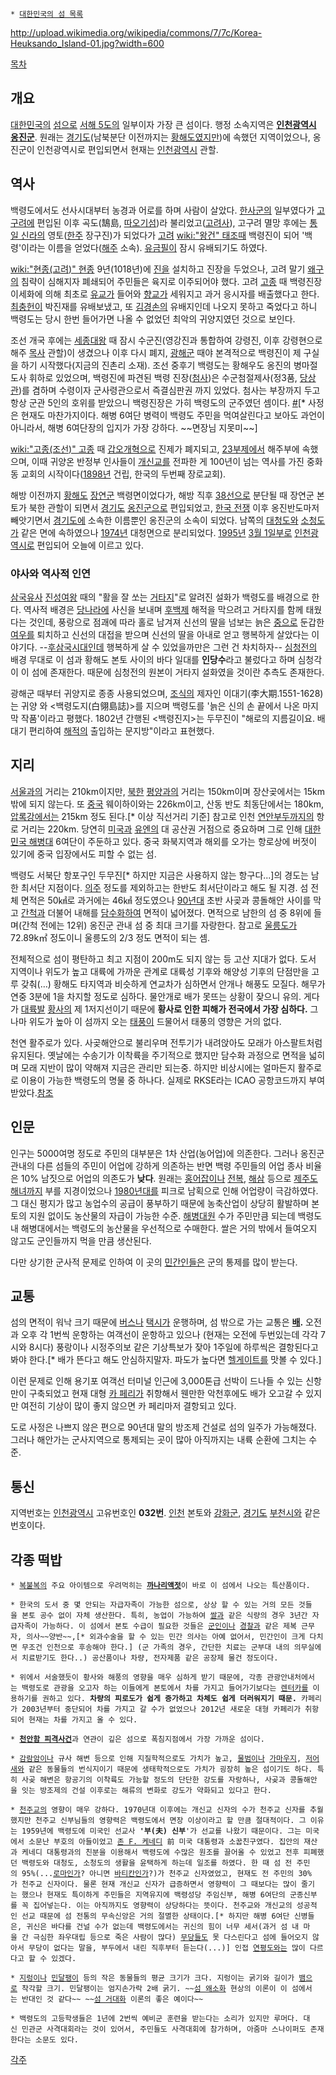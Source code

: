  * [[대한민국의 섬 목록]]

http://upload.wikimedia.org/wikipedia/commons/7/7c/Korea-Heuksando_Island-01.jpg?width=600

[[목차]]
== 개요 ==
[[대한민국]]의 [[섬]]으로 [[서해 5도]]의 일부이자 가장 큰 섬이다. 행정 소속지역은 '''[[인천광역시]] [[옹진군(인천)|옹진군]]'''. 원래는 [[경기도]](남북분단 이전까지는 [[황해도]]였지만)에 속했던 지역이었으나, 옹진군이 인천광역시로 편입되면서 현재는 [[인천광역시]] 관할.
== 역사 ==
백령도에서도 선사시대부터 농경과 어로를 하며 사람이 살았다. [[한사군]]의 일부였다가 [[고구려]]에 편입된 이후 곡도(鵠島, [[따오기]]섬)라 불리었고([[고려사]]), 고구려 멸망 후에는 [[통일 신라]]의 영토([[한주]] 장구진)가 되었다가 [[고려]] [[wiki:"왕건" 태조]]때 백령진이 되어 '백령'이라는 이름을 얻었다([[해주]] 소속). [[유금필]]이 잠시 유배되기도 하였다.

[[wiki:"현종(고려)" 현종]] 9년(1018년)에 [[진]]을 설치하고 진장을 두었으나, 고려 말기 [[왜구]]의 침략이 심해지자 폐쇄되어 주민들은 육지로 이주되어야 했다. 고려 [[고종]] 때 백령진장 이세화에 의해 최초로 [[유교]]가 들어와 [[향교]]가 세워지고 과거 응시자를 배출했다고 한다. [[최충헌]]이 박진재를 유배보냈고, 또 [[김경손]]의 유배지인데 나오지 못하고 죽었다고 하니 백령도는 당시 한번 들어가면 나올 수 없었던 최악의 귀양지였던 것으로 보인다.

조선 개국 후에는 [[세종대왕]] 때 잠시 수군진(영강진과 통합하여 강령진, 이후 강령현으로 해주 [[목사]] 관할)이 생겼으나 이후 다시 폐지, [[광해군]] 때야 본격적으로 백령진이 제 구실을 하기 시작했다(지금의 진촌리 소재). 조선 중후기 백령도는 황해우도 옹진의 병마절도사 휘하로 있었으며, 백령진에 파견된 백령 진장([[첨사]])은 수군첨절제사(정3품, [[당상관]])를 겸하며 수령이자 군사령관으로서 즉결심판권 까지 있었다. 첨사는 부장까지 두고 항상 군관 5인의 호위를 받았으니 백령진장은 가히 백령도의 군주였던 셈이다. [http://www.pressian.com/article/article.asp?article_num=98121008120309 #][* 사정은 현재도 마찬가지이다. 해병 6여단 병력이 백령도 주민을 먹여살린다고 보아도 과언이 아니라서, 해병 6여단장의 입지가 가장 강하다. ~~면장님 지못미~~]

[[wiki:"고종(조선)" 고종]] 때 [[갑오개혁]]으로 진제가 폐지되고, [[23부제]]에서 해주부에 속했으며, 이때 귀양온 반정부 인사들이 [[개신교]]를 전파한 게 100년이 넘는 역사를 가진 중화동 교회의 시작이다([[1898년]] 건립, 한국의 두번째 장로교회).

해방 이전까지 [[황해도]] [[장연]]군 백령면이었다가, 해방 직후 [[38선]]으로 분단될 때 장연군 본토가 북한 관할이 되면서 [[경기도]] [[옹진]]군으로 편입되었고, [[한국 전쟁]] 이후 옹진반도마저 빼앗기면서 [[경기도]]에 소속한 이름뿐인 옹진군의 소속이 되었다. 남쪽의 [[대청도]]와 [[소청도]]가 같은 면에 속하였으나 [[1974년]] 대청면으로 분리되었다. [[1995년]] [[3월 1일]]부로 [[인천]]광역시로 편입되어 오늘에 이르고 있다.
=== 야사와 역사적 인연 ===
[[삼국유사]] [[진성여왕]] 때의 "활을 잘 쏘는 [[거타지]]"로 알려진 설화가 백령도를 배경으로 한다. 역사적 배경은 [[당나라]]에 사신을 보내며 [[후백제]] 해적을 막으려고 거타지를 함께 태웠다는 것인데, 풍랑으로 점괘에 따라 홀로 남겨져 신선의 딸을 넘보는 늙은 [[중]]으로 둔갑한 [[여우]]를 퇴치하고 신선의 대접을 받으며 신선의 딸을 아내로 얻고 행복하게 살았다는 이야기다. --[[후삼국시대]]인데 행복하게 살 수 있었을까만은 그런 건 차치하자-- [[심청전]]의 배경 무대로 이 섬과 황해도 본토 사이의 바다 일대를 '''인당수'''라고 불렀다고 하며 심청각이 이 섬에 존재한다. 때문에 심청전의 원본이 거타지 설화였을 것이란 추측도 존재한다.

광해군 때부터 귀양지로 종종 사용되었으며, [[조식]]의 제자인 이대기(李大期.1551-1628)는 귀양 와 <백령도지(白翎島誌)>를 지으며 백령도를 '늙은 신의 손 끝에서 나온 마지막 작품'이라고 평했다. 1802년 간행된 <백령진지>는 두무진이 "해로의 지름길이요. 배 대기 편리하여 [[해적]]의 출입하는 문지방"이라고 표현했다.
== 지리 ==
[[서울]]과의 거리는 210km이지만, [[북한]] [[평양]]과의 거리는 150km이며 장산곶에서는 15km밖에 되지 않는다. 또 [[중국]] 웨이하이와는 226km이고, 산동 반도 최동단에서는 180km, [[압록강]]에서는 215km 정도 된다.[* 이상 직선거리 기준] 참고로 인천 [[연안부두]]까지의 항로 거리는 220km. 당연히 [[미국]]과 [[유엔]]의 대 공산권 거점으로 중요하며 그로 인해 [[대한민국 해병대]] 6여단이 주둔하고 있다. 중국 화북지역과 해외를 오가는 항로상에 버젓이 있기에 중국 입장에서도 피할 수 없는 섬.

백령도 서북단 항포구인 두무진[* 하지만 지금은 사용하지 않는 항구다...]의 경도는 남한 최서단 지점이다. [[의주]] 정도를 제외하고는 한반도 최서단이라고 해도 될 지경. 섬 전체 면적은 50㎢로 과거에는 46㎢ 정도였으나 [[90년대]] 초반 사곶과 콩돌해안 사이를 막고 [[간척]]과 더불어 내해를 [[담수화]]하여 면적이 넓어졌다. 면적으로 남한의 섬 중 8위에 들며(간척 전에는 12위) 옹진군 관내 섬 중 최대 크기를 자랑한다. 참고로 [[울릉도]]가 72.89k㎡ 정도이니 울릉도의 2/3 정도 면적이 되는 셈.

전체적으로 섬이 평탄하고 최고 지점이 200m도 되지 않는 등 고산 지대가 없다. 도서 지역이나 위도가 높고 대륙에 가까운 관계로 대륙성 기후와 해양성 기후의 단점만을 고루 갖춰(…) 황해도 타지역과 비슷하게 연교차가 심하면서 안개나 해풍도 모질다. 해무가 연중 3분에 1을 차지할 정도로 심하다. 물안개로 배가 못뜨는 상황이 잦으니 유의. 게다가 [[대륙]]발 [[황사]]의 제 1저지선이기 때문에 '''황사로 인한 피해가 전국에서 가장 심하다.''' 그나마 위도가 높아 이 섬까지 오는 [[태풍]]이 드물어서 태풍의 영향은 거의 없다.

천연 활주로가 있다. 사곶해안으로 불리우며 전투기가 내려앉아도 모래가 아스팔트처럼 유지된다. 옛날에는 수송기가 이착륙을 주기적으로 했지만 담수화 과정으로 면적을 넓히며 모래 지반이 많이 약해져 지금은 관리만 되는중. 하지만 비상시에는 얼마든지 활주로로 이용이 가능한 백령도의 명물 중 하나다. 실제로 RKSE라는 ICAO 공항코드까지 부여받았다.[http://www.gcmap.com/airport/RKSE 참조]
== 인문 ==
인구는 5000여명 정도로 주민의 대부분은 1차 산업(농어업)에 의존한다. 그러나 옹진군 관내의 다른 섬들의 주민이 어업에 강하게 의존하는 반면 백령 주민들의 어업 종사 비율은 10% 남짓으로 어업의 의존도가 '''낮다'''. 원래는 [[홍어]]잡이나 [[전복]], [[해삼]] 등으로 [[제주도]] [[해녀]]까지 부를 지경이었으나 [[1980년대]]를 피크로 남획으로 인해 어업량이 극감하였다. 그 대신 평지가 많고 농업수의 공급이 풍부하기 때문에 농축산업이 상당히 활발하며 본토의 지원 없이도 농산물의 자급이 가능한 수준. [[해병대]]원 수가 주민만큼 되는데 백령도내 해병대에서는 백령도의 농산물을 우선적으로 수매한다. 쌀은 거의 밖에서 들여오지 않고도 군인들까지 먹을 만큼 생산된다.

다만 상기한 군사적 문제로 인하여 이 곳의 [[민간인]]들은 군의 통제를 많이 받는다.
== 교통 ==
섬의 면적이 워낙 크기 때문에 [[버스]]나 [[택시]]가 운행하며, 섬 밖으로 가는 교통은 ''' [[배]].''' 오전과 오후 각 1번씩 운항하는 여객선이 운항하고 있으나 (현재는 오전에 두번있는데 각각 7시와 8시다) 풍랑이나 시정주의보 같은 기상특보가 잦아 1주일에 하루씩은 결항된다고 봐야 한다.[* 배가 뜬다고 해도 안심하지말자. 파도가 높다면 [[헬게이트]]를 맛볼 수 있다.]

이런 문제로 인해 용기포 여객선 터미널 인근에 3,000톤급 선박이 드나들 수 있는 신항만이 구축되었고 현재 대형 [[카 페리]]가 취항해서 웬만한 악천후에도 배가 오고갈 수 있지만 여전히 기상이 많이 좋지 않으면 카 페리마저 결항되고 있다.

도로 사정은 나쁘지 않은 편으로 90년대 말의 방조제 건설로 섬의 일주가 가능해졌다. 그러나 해안가는 군사지역으로 통제되는 곳이 많아 아직까지는 내륙 순환에 그치는 수준.
== 통신 == 
지역번호는 [[인천광역시]] 고유번호인 '''032번'''. [[인천]] 본토와 [[강화군]], [[경기도]] [[부천]]시와 같은 번호이다.
== 각종 떡밥 ==
 * [[복불복]]의 주요 아이템으로 우려먹히는 '''[[까나리액젓]]'''이 바로 이 섬에서 나오는 특산품이다.

 * 한국의 도서 중 몇 안되는 자급자족이 가능한 섬으로, 상상 할 수 있는 거의 모든 것들을 본토 공수 없이 자체 생산한다. 특히, 농업이 가능하여 [[쌀]]과 같은 식량의 경우 3년간 자급자족이 가능하다. 이 섬에서 본토 수급이 필요한 것들은 [[군인]]이나 [[경찰]]과 같은 제복 근무자, 의사~~양반~~,[* 외과수술을 할 수 있는 민간 의사는 아예 없어서, 민간인이 크게 다치면 무조건 인천으로 후송해야 한다.] (군 가족의 경우, 간단한 치료는 군부대 내의 의무실에서 치료받기도 한다..) 공산품이나 차량, 전자제품 같은 공장제 물건 정도이다.

 * 위에서 서술했듯이 황사와 해풍의 영향을 매우 심하게 받기 때문에, 각종 관광안내처에서는 백령도로 관광을 오고자 하는 이들에게 본토에서 차를 가지고 들어가기보다는 [[렌터카]]를 이용하기를 권하고 있다. '''차량의 피로도가 쉽게 증가하고 차체도 쉽게 더러워지기 때문.''' 카페리가 2003년부터 중단되어 차를 가지고 갈 수가 없었으나 2012년 새로운 대형 카페리가 취항되어 현재는 차를 가지고 올 수 있다.

 * '''[[천안함 피격사건]]'''과 연관이 깊은 섬으로 폭침지점에서 가장 가까운 섬이다.

 * [[감람암]]이나 규사 해변 등으로 인해 지질학적으로도 가치가 높고, [[물범]]이나 [[가마우지]], [[저어새]]와 같은 동물들의 번식지이기 때문에 생태학적으로도 가치가 굉장히 높은 섬이기도 하다. 특히 사곶 해변은 항공기의 이착륙도 가능할 정도의 단단한 강도를 자랑하나, 사곶과 콩돌해안을 잇는 방조제의 건설 이후로는 해류의 변화로 강도가 약화되고 있다고 한다.

 * [[가톨릭|천주교]]의 영향이 매우 강하다. 1970년대 이후에는 개신교 신자의 수가 천주교 신자를 추월했지만 천주교 신부님들의 영향력은 백령도에서 면장 이상이라고 할 만큼 절대적이다. 그 이유는 1959년에 백령도에 미국인 선교사 ''''부(夫) 신부''''가 선교를 나왔기 때문이다. 그는 미국에서 소문난 부호의 아들이었고 [[존 F. 케네디]] 前 미국 대통령과 소꿉친구였다. 집안의 재산과 케네디 대통령과의 친분을 이용해서 백령도에 수많은 원조를 끌어올 수 있었고 전후 피폐했던 백령도와 대청도, 소청도의 생활을 윤택하게 하는데 일조를 하였다. 한 때 섬 전 주민의 95%(...[[로마]]인가? 아니면 [[바티칸]]인가?)가 천주교 신자였었고, 현재도 전 주민의 30%가 천주교 신자이다. 물론 현재 개신교 신자가 급증하면서 영향력이 그 때보다는 많이 줄기는 했으나 현재도 특이하게 주민들은 지역유지에 백령성당 주임신부, 해병 6여단의 군종신부를 꼭 집어넣는다. 이는 아직까지도 영향력이 상당하다는 뜻이다. 천주교와 개신교의 성공적인 선교 때문에 섬 전통의 무속신앙은 거의 절멸한 상태이다.[* 하지만 해병 6여단 신병들은, 귀신은 바다를 건널 수가 없는데 백령도에서는 귀신의 힘이 너무 세서(과거 섬 내 마을 간 극심한 좌우대립 등으로 죽은 사람이 많다) [[무당]]들도 못 다스린다고 섬에 들어오지 않아서 무당이 없다는 말을, 부두에서 내린 직후부터 듣는다(...)] 인접 [[연평도]]와는 많이 다르다고 할 수 있겠다.

 * [[지렁이]]나 [[민달팽이]] 등의 작은 동물들의 평균 크기가 크다. 지렁이는 굵기와 길이가 [[뱀]]으로 착각할 크기. 민달팽이는 엄지손가락 2배 굵기. ~~[[섬 왜소화]] 현상의 이론이 이 섬에서는 반대인 것 같다~~ ~~[[섬 거대화]] 이론의 좋은 예이다~~

 * 백령도의 고등학생들은 1년에 2번씩 예비군 훈련을 받는다는 소리가 있지만 루머다. 대신 민관군 사격대회라는 것이 있어서, 주민들도 사격대회에 참가하며, 아줌마 스나이퍼도 존재한다는 소문도 있다.
[[각주]]
